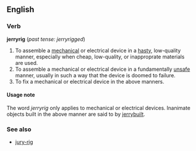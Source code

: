 ==English==
===Verb===
'''jerryrig''' (''past tense: jerryrigged'')
#To assemble a [[mechanical]] or electrical device in a [[hasty]], low-quality manner, especially when cheap, low-quality, or inapproprate materials are used.
#To assemble a mechanical or electrical device in a fundamentally [[unsafe]] manner, usually in such a way that the device is doomed to failure.
#To fix a mechanical or electrical device in the above manners.

==== Usage note ====
The word ''jerryrig'' only applies to mechanical or electrical devices. Inanimate objects built in the above manner are said to by [[jerrybuild|jerrybuilt]].

===See also===
*[[jury-rig]]